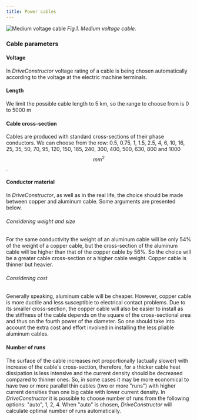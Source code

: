 ```yaml
---
title: Power cables
---
```


![Medium voltage cable](./images/power-cable.png)
_Fig.1. Medium voltage cable._

### Cable parameters

#### Voltage

In _DriveConstructor_ voltage rating of a cable is being chosen automatically
according to the voltage at the electric machine terminals.

#### Length

We limit the possible cable length to 5 km, so the range to choose from is 0 to
5000 m

#### Cable cross-section

Cables are produced with standard cross-sections of their phase conductors. We
can choose from the row: 0.5, 0.75, 1, 1.5, 2.5, 4, 6, 10, 16, 25, 35, 50, 70,
95, 120, 150, 185, 240, 300, 400, 500, 630, 800 and 1000 $$mm^2$$.

#### Conductor material

In _DriveConstructor_, as well as in the real life, the choice should be made
between copper and aluminum cable. Some arguments are presented below.

###### Considering weight and size

For the same conductivity the weight of an aluminum cable will be only 54% of
the weight of a copper cable, but the cross-section of the aluminum cable will
be higher than that of the copper cable by 56%. So the choice will be a greater
cable cross-section or a higher cable weight. Copper cable is thinner but
heavier.

###### Considering cost

Generally speaking, aluminum cable will be cheaper. However, copper cable is
more ductile and less susceptible to electrical contact problems. Due to its
smaller cross-section, the copper cable will also be easier to install as the
stiffness of the cable depends on the square of the cross-sectional area and
thus on the fourth power of the diameter. So one should take into account the
extra cost and effort involved in installing the less pliable aluminum cables.

#### Number of runs

The surface of the cable increases not proportionally (actually slower) with
increase of the cable's cross-section, therefore, for a thicker cable heat
dissipation is less intensive and the current density should be decreased
compared to thinner ones. So, in some cases it may be more economical to have
two or more parallel thin cables (two or more "runs") with higher current
densities than one big cable with lower current density. In _DriveConstructor_
it is possible to choose number of runs from the following options: "auto", 1,
2, 4. When "auto" is chosen, _DriveConstructor_ will calculate optimal number of
runs automatically.
